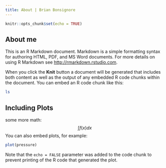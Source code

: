 ```yaml
---
title: About | Brian Bonsignore
---
```


```r
knitr::opts_chunk$set(echo = TRUE)
```

## About me

This is an R Markdown document. Markdown is a simple formatting syntax for authoring HTML, PDF, and MS Word documents. For more details on using R Markdown see <http://rmarkdown.rstudio.com>.

When you click the **Knit** button a document will be generated that includes both content as well as the output of any embedded R code chunks within the document. You can embed an R code chunk like this:

```bash
ls
```

## Including Plots

some more math:
$$
\int f(x)dx
$$
You can also embed plots, for example:

```r
plot(pressure)
```

Note that the `echo = FALSE` parameter was added to the code chunk to prevent printing of the R code that generated the plot.
